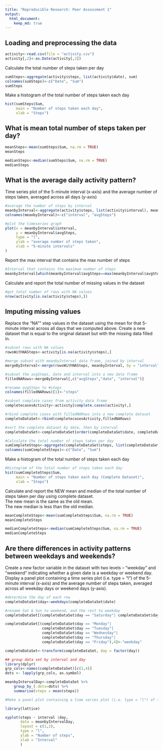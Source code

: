 ```yaml
---
title: "Reproducible Research: Peer Assessment 1"
output: 
  html_document:
    keep_md: true
---
```



## Loading and preprocessing the data
```r
activity<-read.csv(file = "activity.csv")
activity[,2]<-as.Date(activity[,2])

```

Calculate the total number of steps taken per day
```r
sumSteps<-aggregate(activity$steps, list(activity$date), sum)
colnames(sumSteps)<-c("Date", "Sum")
sumSteps
```

Make a histogram of the total number of steps taken each day
```r
hist(sumSteps$Sum,
     main = "Number of steps taken each day",
     xlab = "Steps")
```

## What is mean total number of steps taken per day?
```r
meanSteps<-mean(sumSteps$Sum, na.rm = TRUE)
meanSteps

medianSteps<-median(sumSteps$Sum, na.rm = TRUE)
medianSteps
```

## What is the average daily activity pattern?
Time series plot of the 5-minute interval (x-axis) and the average number of steps taken, averaged across all days (y-axis)
```r
#average the number of steps by interval
meanbyInterval<-aggregate(activity$steps, list(activity$interval), mean, na.rm=TRUE)
colnames(meanbyInterval)<-c("interval", "avgSteps")

#plot the timeseries graph
plot(x = meanbyInterval$interval,
     y = meanbyInterval$avgSteps,
     type = "l",
     ylab = "average number of steps taken",
     xlab = "5-minute intervals"
)
```

Report the max interval that contains the max number of steps
```r
#Interval that contains the maximum number of steps
meanbyInterval[which(meanbyInterval$avgSteps==max(meanbyInterval$avgSteps)),1]
```

Calculate and report the total number of missing values in the dataset
```r
#get total number of rows with NA values
nrow(activity[is.na(activity$steps),])

```


## Imputing missing values
Replace the "NA"" step values in the dataset using the mean for that 5-minute interval across all days that we computed above. Create a new dataset that is equal to the original dataset but with the missing data filled in.
```r
#subset rows with NA values
rowsWithNASteps<-activity[is.na(activity$steps),]

#merge subset with meanbyInterval data frame, joined by interval
mergeByInterval<-merge(rowsWithNASteps, meanbyInterval, by = "interval")

#subset the avgSteps, date and interval into a new data frame
filledNARows<-mergeByInterval[,c("avgSteps","date", "interval")]

#rename avgSteps to #steps
colnames(filledNARows)[1]<-"steps"

#subset complate cases from activity data frame
completecasesActivity<-activity[complete.cases(activity),]

#rbind complete cases with filledNARows into a new complete dataset
completeDataSet<-rbind(completecasesActivity,filledNARows)

#sort the complete dataset by date, then by interval
completeDataSet<-completeDataSet[order(completeDataSet$date, completeDataSet$interval),]

#Calculate the total number of steps taken per day
sumCompleteSteps<-aggregate(completeDataSet$steps, list(completeDataSet$date), sum)
colnames(sumCompleteSteps)<-c("Date", "Sum")

```

Make a histogram of the total number of steps taken each day
```r
#Histogram of the total number of steps taken each day
hist(sumCompleteSteps$Sum,
     main = "Number of steps taken each day (Complete Dataset)",
     xlab = "Steps")
```

Calculate and report the NEW mean and median of the total number of steps taken per day using complete dataset.  
The new mean is the same as the old mean.  
The new median is less than the old median.
```r
meanCompleteSteps<-mean(sumCompleteSteps$Sum, na.rm = TRUE)
meanCompleteSteps

medianCompleteSteps<-median(sumCompleteSteps$Sum, na.rm = TRUE)
medianCompleteSteps
```

## Are there differences in activity patterns between weekdays and weekends?
Create a new factor variable in the dataset with two levels -- "weekday" and "weekend" indicating whether a given date is a weekday or weekend day.  
Display a panel plot containing a time series plot (i.e. type = "l") of the 5-minute interval (x-axis) and the average number of steps taken, averaged across all weekday days or weekend days (y-axis). 
```r
#determine the day of each row
completeDataSet$day<-weekdays(completeDataSet$date)

#rename Sat & Sun to weekend, and the rest to weekday
completeDataSet[(completeDataSet$day == "Saturday"| completeDataSet$day == "Sunday"),4]<-"weekend"

completeDataSet[(completeDataSet$day == "Monday"|
                 completeDataSet$day == "Tuesday"|
                 completeDataSet$day == "Wednesday"|
                 completeDataSet$day == "Thursday"|
                 completeDataSet$day == "Friday"),4]<-"weekday"

completeDataSet<-transform(completeDataSet, day = factor(day))

## group data set by interval and day
library(dplyr)
grp_cols<-names(completeDataSet)[c(3,4)]
dots <- lapply(grp_cols, as.symbol)

meanbyIntervalDay<-completeDataSet %>%
    group_by_(.dots=dots) %>%
    summarise(steps = mean(steps))

#Make a panel plot containing a time series plot (i.e. type = "l") of the 5-minute interval (x-axis) and the #average number of steps taken, averaged across all weekday days or weekend days (y-axis).

library(lattice)

xyplot(steps ~ interval |day, 
       data = meanbyIntervalDay, 
       layout = c(1,2),
       type = "l",
       ylab = "Number of steps",
       xlab = "Interval"
       )

```

